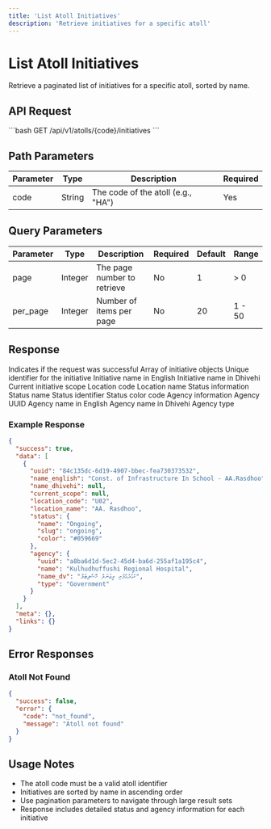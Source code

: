 ```yaml
---
title: 'List Atoll Initiatives'
description: 'Retrieve initiatives for a specific atoll'
---
```


# List Atoll Initiatives

Retrieve a paginated list of initiatives for a specific atoll, sorted by name.

## API Request

<Card title="GET Atoll Initiatives" icon="map-location-dot">
  ```bash
  GET /api/v1/atolls/{code}/initiatives
  ```
</Card>

## Path Parameters

| Parameter | Type | Description | Required |
|-----------|------|-------------|----------|
| code | String | The code of the atoll (e.g., "HA") | Yes |

## Query Parameters

| Parameter | Type | Description | Required | Default | Range |
|-----------|------|-------------|----------|---------|-------|
| page | Integer | The page number to retrieve | No | 1 | > 0 |
| per_page | Integer | Number of items per page | No | 20 | 1 - 50 |

## Response

<ResponseField name="success" type="boolean">
  Indicates if the request was successful
</ResponseField>

<ResponseField name="data" type="array">
  Array of initiative objects
  <Expandable title="Properties">
    <ResponseField name="uuid" type="string">
      Unique identifier for the initiative
    </ResponseField>
    <ResponseField name="name_english" type="string">
      Initiative name in English
    </ResponseField>
    <ResponseField name="name_dhivehi" type="string">
      Initiative name in Dhivehi
    </ResponseField>
    <ResponseField name="current_scope" type="string">
      Current initiative scope
    </ResponseField>
    <ResponseField name="location_code" type="string">
      Location code
    </ResponseField>
    <ResponseField name="location_name" type="string">
      Location name
    </ResponseField>
    <ResponseField name="status" type="object">
      Status information
      <Expandable title="Properties">
        <ResponseField name="name" type="string">Status name</ResponseField>
        <ResponseField name="slug" type="string">Status identifier</ResponseField>
        <ResponseField name="color" type="string">Status color code</ResponseField>
      </Expandable>
    </ResponseField>
    <ResponseField name="agency" type="object">
      Agency information
      <Expandable title="Properties">
        <ResponseField name="uuid" type="string">Agency UUID</ResponseField>
        <ResponseField name="name" type="string">Agency name in English</ResponseField>
        <ResponseField name="name_dv" type="string">Agency name in Dhivehi</ResponseField>
        <ResponseField name="type" type="string">Agency type</ResponseField>
      </Expandable>
    </ResponseField>
  </Expandable>
</ResponseField>

### Example Response

```json
{
  "success": true,
  "data": [
    {
      "uuid": "84c135dc-6d19-4907-bbec-fea730373532",
      "name_english": "Const. of Infrastructure In School - AA.Rasdhoo",
      "name_dhivehi": null,
      "current_scope": null,
      "location_code": "U02",
      "location_name": "AA. Rasdhoo",
      "status": {
        "name": "Ongoing",
        "slug": "ongoing",
        "color": "#059669"
      },
      "agency": {
        "uuid": "a8ba6d1d-5ec2-45d4-ba6d-255af1a195c4",
        "name": "Kulhudhuffushi Regional Hospital",
        "name_dv": "ކުޅުދުއްފުށި ރީޖަނަލް ހޮސްޕިޓަލް",
        "type": "Government"
      }
    }
  ],
  "meta": {},
  "links": {}
}
```

## Error Responses

### Atoll Not Found

```json
{
  "success": false,
  "error": {
    "code": "not_found",
    "message": "Atoll not found"
  }
}
```

## Usage Notes

- The atoll code must be a valid atoll identifier
- Initiatives are sorted by name in ascending order
- Use pagination parameters to navigate through large result sets
- Response includes detailed status and agency information for each initiative 